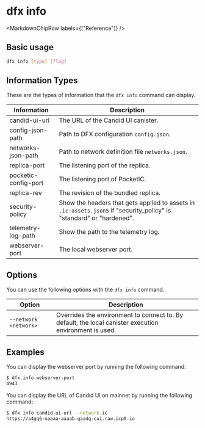 
# dfx info

<MarkdownChipRow labels={["Reference"]} />

## Basic usage

``` bash
dfx info [type] [flag]
```

## Information Types

These are the types of information that the `dfx info` command can display.

| Information          | Description                                                                                                          |
|----------------------|----------------------------------------------------------------------------------------------------------------------|
| candid-ui-url        | The URL of the Candid UI canister.                                                                                   |
| config-json-path     | Path to DFX configuration `config.json`.                                                                             |
| networks-json-path   | Path to network definition file `networks.json`.                                                                     |
| replica-port         | The listening port of the replica.                                                                                   |
| pocketic-config-port | The listening port of PocketIC.                                                                                      |
| replica-rev          | The revision of the bundled replica.                                                                                 |
| security-policy      | Show the headers that gets applied to assets in `.ic-assets.json5` if "security_policy" is "standard" or "hardened". |
| telemetry-log-path   | Show the path to the telemetry log.                                                                                  |
| webserver-port       | The local webserver port.                                                                                            |

## Options

You can use the following options with the `dfx info` command.

| Option                | Description                                                                                            |
|-----------------------|--------------------------------------------------------------------------------------------------------|
| `--network <network>` | Overrides the environment to connect to. By default, the local canister execution environment is used. |

## Examples

You can display the webserver port by running the following command:

``` bash
$ dfx info webserver-port
4943
```

You can display the URL of Candid UI on mainnet by running the following command:

``` bash
$ dfx info candid-ui-url --network ic
https://a4gq6-oaaaa-aaaab-qaa4q-cai.raw.icp0.io
```
